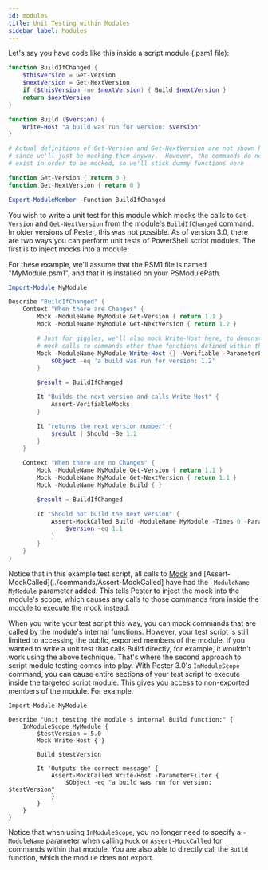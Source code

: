 ```yaml
---
id: modules
title: Unit Testing within Modules
sidebar_label: Modules
---
```


Let's say you have code like this inside a script module (.psm1 file):

```powershell
function BuildIfChanged {
    $thisVersion = Get-Version
    $nextVersion = Get-NextVersion
    if ($thisVersion -ne $nextVersion) { Build $nextVersion }
    return $nextVersion
}

function Build ($version) {
    Write-Host "a build was run for version: $version"
}

# Actual definitions of Get-Version and Get-NextVersion are not shown here,
# since we'll just be mocking them anyway.  However, the commands do need to
# exist in order to be mocked, so we'll stick dummy functions here

function Get-Version { return 0 }
function Get-NextVersion { return 0 }

Export-ModuleMember -Function BuildIfChanged
```

You wish to write a unit test for this module which mocks the calls to `Get-Version` and `Get-NextVersion` from the module's `BuildIfChanged` command.  In older versions of Pester, this was not possible.  As of version 3.0, there are two ways you can perform unit tests of PowerShell script modules.  The first is to inject mocks into a module:

For these example, we'll assume that the PSM1 file is named "MyModule.psm1", and that it is installed on your PSModulePath.

```powershell
Import-Module MyModule

Describe "BuildIfChanged" {
    Context "When there are Changes" {
        Mock -ModuleName MyModule Get-Version { return 1.1 }
        Mock -ModuleName MyModule Get-NextVersion { return 1.2 }

        # Just for giggles, we'll also mock Write-Host here, to demonstrate that you can
        # mock calls to commands other than functions defined within the same module.
        Mock -ModuleName MyModule Write-Host {} -Verifiable -ParameterFilter {
            $Object -eq 'a build was run for version: 1.2'
        }

        $result = BuildIfChanged

        It "Builds the next version and calls Write-Host" {
            Assert-VerifiableMocks
        }

        It "returns the next version number" {
            $result | Should -Be 1.2
        }
    }

    Context "When there are no Changes" {
        Mock -ModuleName MyModule Get-Version { return 1.1 }
        Mock -ModuleName MyModule Get-NextVersion { return 1.1 }
        Mock -ModuleName MyModule Build { }

        $result = BuildIfChanged

        It "Should not build the next version" {
            Assert-MockCalled Build -ModuleName MyModule -Times 0 -ParameterFilter {
                $version -eq 1.1
            }
        }
    }
}
```

Notice that in this example test script, all calls to [Mock](../commands/Mock) and [Assert‐MockCalled](../commands/Assert-MockCalled] have had the `-ModuleName MyModule` parameter added.  This tells Pester to inject the mock into the module's scope, which causes any calls to those commands from inside the module to execute the mock instead.

When you write your test script this way, you can mock commands that are called by the module's internal functions.  However, your test script is still limited to accessing the public, exported members of the module.  If you wanted to write a unit test that calls Build directly, for example, it wouldn't work using the above technique.  That's where the second approach to script module testing comes into play.  With Pester 3.0's `InModuleScope` command, you can cause entire sections of your test script to execute inside the targeted script module.  This gives you access to non-exported members of the module.  For example:

```posh
Import-Module MyModule

Describe "Unit testing the module's internal Build function:" {
    InModuleScope MyModule {
        $testVersion = 5.0
        Mock Write-Host { }

        Build $testVersion

        It 'Outputs the correct message' {
            Assert-MockCalled Write-Host -ParameterFilter {
                $Object -eq "a build was run for version: $testVersion"
            }
        }
    }
}
```

Notice that when using `InModuleScope`, you no longer need to specify a `-ModuleName` parameter when calling `Mock` or `Assert-MockCalled` for commands within that module.  You are also able to directly call the `Build` function, which the module does not export.
